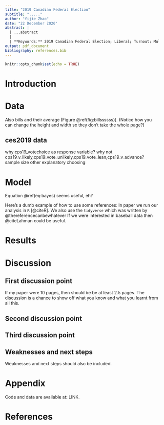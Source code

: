 ```yaml
---
title: "2019 Canadian Federal Election"
subtitle: "....."
author: "Yijie Zhao"
date: "22 December 2020"
abstract: |
  | ...abstract
  |
  | **Keywords:** 2019 Canadian Federal Election; Liberal; Turnout; Multilevel Regression with Post-stratification.
output: pdf_document
bibliography: references.bib
---
```


```r
knitr::opts_chunk$set(echo = TRUE)
```


# Introduction





# Data

Also bills and their average (Figure \@ref(fig:billssssss)). (Notice how you can change the height and width so they don't take the whole page?)

## ces2019 data

why cps19_votechoice as response variable? why not cps19_v_likely,cps19_vote_unlikely,cps19_vote_lean,cps19_v_advance?
sample size
other explanatory choosing

# Model

\begin{equation}
Pr(\theta | y) = \frac{Pr(y | \theta) Pr(\theta)}{Pr(y)}  (\#eq:bayes)
\end{equation}

Equation \@ref(eq:bayes) seems useful, eh?

Here's a dumb example of how to use some references: In paper we run our analysis in `R` [@citeR]. We also use the `tidyverse` which was written by @thereferencecanbewhatever If we were interested in baseball data then @citeLahman could be useful. 


# Results

# Discussion

## First discussion point

If my paper were 10 pages, then should be be at least 2.5 pages. The discussion is a chance to show off what you know and what you learnt from all this. 

## Second discussion point

## Third discussion point

## Weaknesses and next steps

Weaknesses and next steps should also be included.

\newpage

# Appendix

Code and data are available at: LINK.

\newpage

# References

